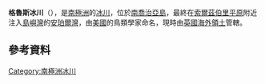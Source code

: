 {{Coord|54|4|S|37|23|W|type:glacier_source:GNIS|display=title}}

'''格魯斯冰川'''（{{lang-en|Grace Glacier}}），是[[南極洲|南極洲]]的[[冰川|冰川]]，位於[[南喬治亞島|南喬治亞島]]，最終在[[索爾茲伯里平原|索爾茲伯里平原]]附近注入[[島嶼灣|島嶼灣]]的[[安珀爾灣|安珀爾灣]]，由[[美國|美國]]的鳥類學家命名，現時由[[英國海外領土|英國海外領土]]管轄。

==參考資料==
{{cite gnis | type = antarid | id = 5914| name = Grace Glacier | accessdate = 2012-05-02}}

{{Antarctica-geo-stub}}
{{南喬治亞與南桑威奇群島}}

[[Category:南極洲冰川|Category:南極洲冰川]]